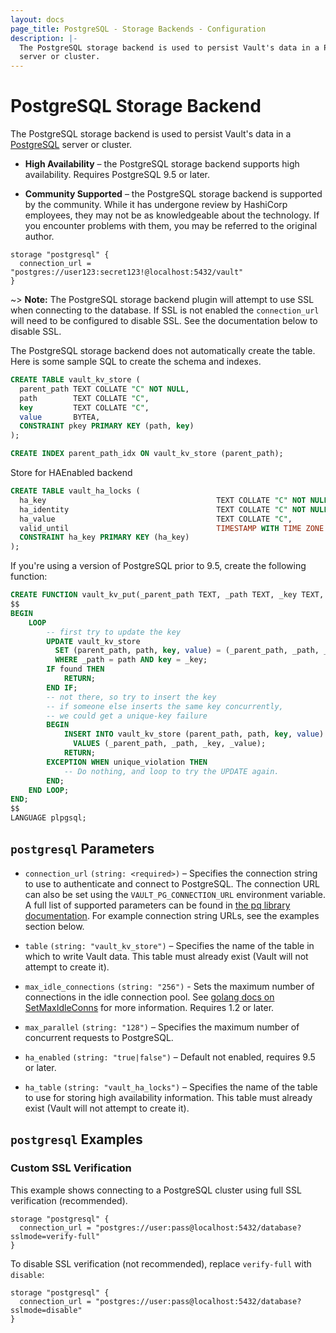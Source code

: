 ```yaml
---
layout: docs
page_title: PostgreSQL - Storage Backends - Configuration
description: |-
  The PostgreSQL storage backend is used to persist Vault's data in a PostgreSQL
  server or cluster.
---
```


# PostgreSQL Storage Backend

The PostgreSQL storage backend is used to persist Vault's data in a
[PostgreSQL][postgresql] server or cluster.

- **High Availability** – the PostgreSQL storage backend supports
  high availability. Requires PostgreSQL 9.5 or later.

- **Community Supported** – the PostgreSQL storage backend is supported by the
  community. While it has undergone review by HashiCorp employees, they may not
  be as knowledgeable about the technology. If you encounter problems with them,
  you may be referred to the original author.

```hcl
storage "postgresql" {
  connection_url = "postgres://user123:secret123!@localhost:5432/vault"
}
```

~> **Note:** The PostgreSQL storage backend plugin will attempt to use SSL
when connecting to the database. If SSL is not enabled the `connection_url`
will need to be configured to disable SSL. See the documentation below
to disable SSL.

The PostgreSQL storage backend does not automatically create the table. Here is
some sample SQL to create the schema and indexes.

```sql
CREATE TABLE vault_kv_store (
  parent_path TEXT COLLATE "C" NOT NULL,
  path        TEXT COLLATE "C",
  key         TEXT COLLATE "C",
  value       BYTEA,
  CONSTRAINT pkey PRIMARY KEY (path, key)
);

CREATE INDEX parent_path_idx ON vault_kv_store (parent_path);
```

Store for HAEnabled backend

```sql
CREATE TABLE vault_ha_locks (
  ha_key                                      TEXT COLLATE "C" NOT NULL,
  ha_identity                                 TEXT COLLATE "C" NOT NULL,
  ha_value                                    TEXT COLLATE "C",
  valid_until                                 TIMESTAMP WITH TIME ZONE NOT NULL,
  CONSTRAINT ha_key PRIMARY KEY (ha_key)
);
```

If you're using a version of PostgreSQL prior to 9.5, create the following function:

```sql
CREATE FUNCTION vault_kv_put(_parent_path TEXT, _path TEXT, _key TEXT, _value BYTEA) RETURNS VOID AS
$$
BEGIN
    LOOP
        -- first try to update the key
        UPDATE vault_kv_store
          SET (parent_path, path, key, value) = (_parent_path, _path, _key, _value)
          WHERE _path = path AND key = _key;
        IF found THEN
            RETURN;
        END IF;
        -- not there, so try to insert the key
        -- if someone else inserts the same key concurrently,
        -- we could get a unique-key failure
        BEGIN
            INSERT INTO vault_kv_store (parent_path, path, key, value)
              VALUES (_parent_path, _path, _key, _value);
            RETURN;
        EXCEPTION WHEN unique_violation THEN
            -- Do nothing, and loop to try the UPDATE again.
        END;
    END LOOP;
END;
$$
LANGUAGE plpgsql;
```

## `postgresql` Parameters

- `connection_url` `(string: <required>)` – Specifies the connection string to
  use to authenticate and connect to PostgreSQL. The connection URL can also be
  set using the `VAULT_PG_CONNECTION_URL` environment variable. A full list of supported
  parameters can be found in [the pq library documentation][pglib]. For example
  connection string URLs, see the examples section below.

- `table` `(string: "vault_kv_store")` – Specifies the name of the table in
  which to write Vault data. This table must already exist (Vault will not
  attempt to create it).

- `max_idle_connections` `(string: "256")` - Sets the maximum number of
  connections in the idle connection pool. See
  [golang docs on SetMaxIdleConns][golang_setmaxidleconns] for more information.
  Requires 1.2 or later.

- `max_parallel` `(string: "128")` – Specifies the maximum number of concurrent
  requests to PostgreSQL.

- `ha_enabled` `(string: "true|false")` – Default not enabled, requires 9.5 or later.

- `ha_table` `(string: "vault_ha_locks")` – Specifies the name of the table to use
  for storing high availability information. This table must already exist (Vault
  will not attempt to create it).

## `postgresql` Examples

### Custom SSL Verification

This example shows connecting to a PostgreSQL cluster using full SSL
verification (recommended).

```hcl
storage "postgresql" {
  connection_url = "postgres://user:pass@localhost:5432/database?sslmode=verify-full"
}
```

To disable SSL verification (not recommended), replace `verify-full` with
`disable`:

```hcl
storage "postgresql" {
  connection_url = "postgres://user:pass@localhost:5432/database?sslmode=disable"
}
```

[golang_setmaxidleconns]: https://golang.org/pkg/database/sql/#DB.SetMaxIdleConns
[postgresql]: https://www.postgresql.org/
[pglib]: https://godoc.org/github.com/lib/pq#hdr-Connection_String_Parameters
